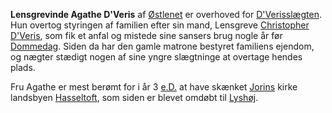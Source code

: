 {{title:Agathe D'Veris}}
{{author:Laura Holmegaard}}
{{timestamp:2009-11-02T11:45:54Z}}
{{copyright:Agathe D'Veris}}
'''Lensgrevinde Agathe D'Veris''' af [[Østlenet]] er overhoved for [[D'Veris]]slægten. Hun overtog styringen af familien efter sin mand, Lensgreve [[Christopher D'Veris]], som fik et anfal og mistede sine sansers brug nogle år før [[Dommedag]]. Siden da har den gamle matrone bestyret familiens ejendom, og nægter stædigt nogen af sine yngre slægtninge at overtage hendes plads.

Fru Agathe er mest berømt for i år 3 [[e.D.]] at have skænket [[Jorin|Jorins]] kirke landsbyen [[Hasseltoft]], som siden er blevet omdøbt til [[Lyshøj]].